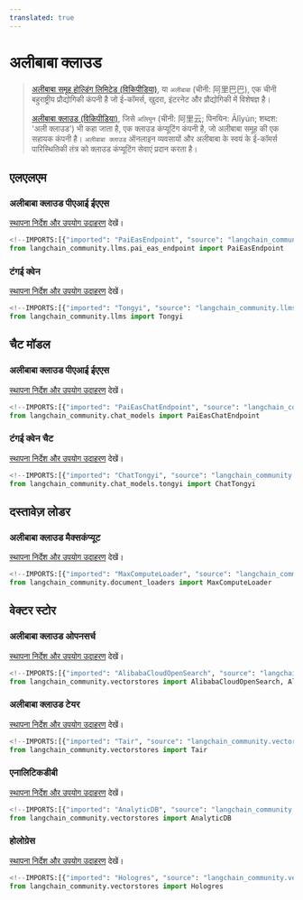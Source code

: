 ```yaml
---
translated: true
---
```


# अलीबाबा क्लाउड

>[अलीबाबा समूह होल्डिंग लिमिटेड (विकिपीडिया)](https://en.wikipedia.org/wiki/Alibaba_Group), या `अलीबाबा`
> (चीनी: 阿里巴巴), एक चीनी बहुराष्ट्रीय प्रौद्योगिकी कंपनी है जो ई-कॉमर्स, खुदरा,
> इंटरनेट और प्रौद्योगिकी में विशेषज्ञ है।
>
> [अलीबाबा क्लाउड (विकिपीडिया)](https://en.wikipedia.org/wiki/Alibaba_Cloud), जिसे `अलियुन`
> (चीनी: 阿里云; पिनयिन: Ālǐyún; शब्दश: 'अली क्लाउड') भी कहा जाता है, एक क्लाउड कंप्यूटिंग कंपनी है, जो
> अलीबाबा समूह की एक सहायक कंपनी है। `अलीबाबा क्लाउड` ऑनलाइन व्यवसायों और
> अलीबाबा के स्वयं के ई-कॉमर्स पारिस्थितिकी तंत्र को क्लाउड कंप्यूटिंग सेवाएं प्रदान करता है।

## एलएलएम

### अलीबाबा क्लाउड पीएआई ईएएस

[स्थापना निर्देश और उपयोग उदाहरण](/docs/integrations/llms/alibabacloud_pai_eas_endpoint) देखें।

```python
<!--IMPORTS:[{"imported": "PaiEasEndpoint", "source": "langchain_community.llms.pai_eas_endpoint", "docs": "https://api.python.langchain.com/en/latest/llms/langchain_community.llms.pai_eas_endpoint.PaiEasEndpoint.html", "title": "Alibaba Cloud"}]-->
from langchain_community.llms.pai_eas_endpoint import PaiEasEndpoint
```

### टंगई क्वेन

[स्थापना निर्देश और उपयोग उदाहरण](/docs/integrations/llms/tongyi) देखें।

```python
<!--IMPORTS:[{"imported": "Tongyi", "source": "langchain_community.llms", "docs": "https://api.python.langchain.com/en/latest/llms/langchain_community.llms.tongyi.Tongyi.html", "title": "Alibaba Cloud"}]-->
from langchain_community.llms import Tongyi
```

## चैट मॉडल

### अलीबाबा क्लाउड पीएआई ईएएस

[स्थापना निर्देश और उपयोग उदाहरण](/docs/integrations/chat/alibaba_cloud_pai_eas) देखें।

```python
<!--IMPORTS:[{"imported": "PaiEasChatEndpoint", "source": "langchain_community.chat_models", "docs": "https://api.python.langchain.com/en/latest/chat_models/langchain_community.chat_models.pai_eas_endpoint.PaiEasChatEndpoint.html", "title": "Alibaba Cloud"}]-->
from langchain_community.chat_models import PaiEasChatEndpoint
```

### टंगई क्वेन चैट

[स्थापना निर्देश और उपयोग उदाहरण](/docs/integrations/chat/tongyi) देखें।

```python
<!--IMPORTS:[{"imported": "ChatTongyi", "source": "langchain_community.chat_models.tongyi", "docs": "https://api.python.langchain.com/en/latest/chat_models/langchain_community.chat_models.tongyi.ChatTongyi.html", "title": "Alibaba Cloud"}]-->
from langchain_community.chat_models.tongyi import ChatTongyi
```

## दस्तावेज़ लोडर

### अलीबाबा क्लाउड मैक्सकंप्यूट

[स्थापना निर्देश और उपयोग उदाहरण](/docs/integrations/document_loaders/alibaba_cloud_maxcompute) देखें।

```python
<!--IMPORTS:[{"imported": "MaxComputeLoader", "source": "langchain_community.document_loaders", "docs": "https://api.python.langchain.com/en/latest/document_loaders/langchain_community.document_loaders.max_compute.MaxComputeLoader.html", "title": "Alibaba Cloud"}]-->
from langchain_community.document_loaders import MaxComputeLoader
```

## वेक्टर स्टोर

### अलीबाबा क्लाउड ओपनसर्च

[स्थापना निर्देश और उपयोग उदाहरण](/docs/integrations/vectorstores/alibabacloud_opensearch) देखें।

```python
<!--IMPORTS:[{"imported": "AlibabaCloudOpenSearch", "source": "langchain_community.vectorstores", "docs": "https://api.python.langchain.com/en/latest/vectorstores/langchain_community.vectorstores.alibabacloud_opensearch.AlibabaCloudOpenSearch.html", "title": "Alibaba Cloud"}, {"imported": "AlibabaCloudOpenSearchSettings", "source": "langchain_community.vectorstores", "docs": "https://api.python.langchain.com/en/latest/vectorstores/langchain_community.vectorstores.alibabacloud_opensearch.AlibabaCloudOpenSearchSettings.html", "title": "Alibaba Cloud"}]-->
from langchain_community.vectorstores import AlibabaCloudOpenSearch, AlibabaCloudOpenSearchSettings
```

### अलीबाबा क्लाउड टेयर

[स्थापना निर्देश और उपयोग उदाहरण](/docs/integrations/vectorstores/tair) देखें।

```python
<!--IMPORTS:[{"imported": "Tair", "source": "langchain_community.vectorstores", "docs": "https://api.python.langchain.com/en/latest/vectorstores/langchain_community.vectorstores.tair.Tair.html", "title": "Alibaba Cloud"}]-->
from langchain_community.vectorstores import Tair
```

### एनालिटिकडीबी

[स्थापना निर्देश और उपयोग उदाहरण](/docs/integrations/vectorstores/analyticdb) देखें।

```python
<!--IMPORTS:[{"imported": "AnalyticDB", "source": "langchain_community.vectorstores", "docs": "https://api.python.langchain.com/en/latest/vectorstores/langchain_community.vectorstores.analyticdb.AnalyticDB.html", "title": "Alibaba Cloud"}]-->
from langchain_community.vectorstores import AnalyticDB
```

### होलोग्रेस

[स्थापना निर्देश और उपयोग उदाहरण](/docs/integrations/vectorstores/hologres) देखें।

```python
<!--IMPORTS:[{"imported": "Hologres", "source": "langchain_community.vectorstores", "docs": "https://api.python.langchain.com/en/latest/vectorstores/langchain_community.vectorstores.hologres.Hologres.html", "title": "Alibaba Cloud"}]-->
from langchain_community.vectorstores import Hologres
```
